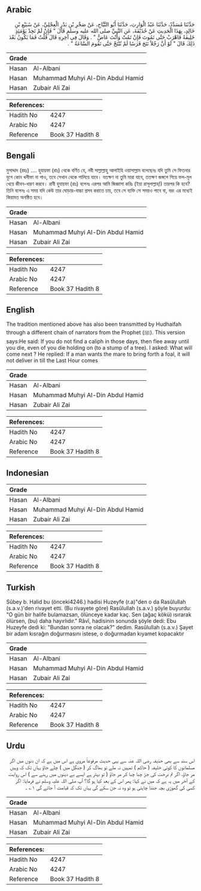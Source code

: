 ## Arabic


<div dir="rtl" lang="ar" style={{fontSize:'larger',backgroundColor:'#f8f9fa',padding:20}}>
حَدَّثَنَا مُسَدَّدٌ، حَدَّثَنَا عَبْدُ الْوَارِثِ، حَدَّثَنَا أَبُو التَّيَّاحِ، عَنْ صَخْرِ بْنِ بَدْرٍ الْعِجْلِيِّ، عَنْ سُبَيْعِ بْنِ خَالِدٍ، بِهَذَا الْحَدِيثِ عَنْ حُذَيْفَةَ، عَنِ النَّبِيِّ صلى الله عليه وسلم قَالَ ‏"‏ فَإِنْ لَمْ تَجِدْ يَوْمَئِذٍ خَلِيفَةً فَاهْرَبْ حَتَّى تَمُوتَ فَإِنْ تَمُتْ وَأَنْتَ عَاضٌّ ‏"‏ ‏.‏ وَقَالَ فِي آخِرِهِ قَالَ قُلْتُ فَمَا يَكُونُ بَعْدَ ذَلِكَ قَالَ ‏"‏ لَوْ أَنَّ رَجُلاً نَتَجَ فَرَسًا لَمْ تُنْتَجْ حَتَّى تَقُومَ السَّاعَةُ ‏"‏ ‏.‏
</div>
<div style={{backgroundColor:'#f8f9fa',padding:20, marginBottom: 10}}><table> <thead> <tr> <th>Grade</th> <th></th> </tr> </thead> <tbody> <tr><td>Hasan</td><td>Al-Albani</td></tr><tr><td>Hasan</td><td>Muhammad Muhyi Al-Din Abdul Hamid</td></tr><tr><td>Hasan</td><td>Zubair Ali Zai</td></tr></tbody></table><table> <thead> <tr> <th>References:</th> <th></th> </tr> </thead> <tbody><tr><td>Hadith No</td><td>4247</td></tr><tr><td>Arabic No</td><td>4247</td></tr><tr><td>Reference</td><td>Book 37 Hadith 8</td></tr></tbody></table></div>

## Bengali


<div dir="ltr" lang="bn" style={{fontSize:'larger',backgroundColor:'#f8f9fa',padding:20}}>
মুসাদ্দাদ (রহঃ) .... হুযায়ফা (রাঃ) থেকে বর্ণিত যে, নবী সাল্লাল্লাহু আলাইহি ওয়াসাল্লাম বলেছেনঃ যদি তুমি সে ফিতনার যুগে কোন খলীফা না পাও, তবে সেখান থেকে পালিয়ে যাবে। যতক্ষণ না তুমি মারা যাবে, ততক্ষণ জঙ্গলে গিয়ে ফল-মূল খেয়ে জীবন-ধারণ করবে। রাবী হুযায়ফা (রাঃ) বলেনঃ এরপর আমি জিজ্ঞাসা করিঃ (ইয়া রাসূলাল্লাহ্‌!) তারপর কি হবে? তিনি বলেনঃ এ সময় যদি কেউ তার ঘোড়ার-বাচ্চা প্রসব করাতে চায়, তবে সে ব্যক্তি সে সময়ও পাবে বা, বরং এর মধ্যেই কিয়ামত অনষ্ঠিত হবে।
</div>
<div style={{backgroundColor:'#f8f9fa',padding:20, marginBottom: 10}}><table> <thead> <tr> <th>Grade</th> <th></th> </tr> </thead> <tbody> <tr><td>Hasan</td><td>Al-Albani</td></tr><tr><td>Hasan</td><td>Muhammad Muhyi Al-Din Abdul Hamid</td></tr><tr><td>Hasan</td><td>Zubair Ali Zai</td></tr></tbody></table><table> <thead> <tr> <th>References:</th> <th></th> </tr> </thead> <tbody><tr><td>Hadith No</td><td>4247</td></tr><tr><td>Arabic No</td><td>4247</td></tr><tr><td>Reference</td><td>Book 37 Hadith 8</td></tr></tbody></table></div>

## English


<div dir="ltr" lang="en" style={{fontSize:'larger',backgroundColor:'#f8f9fa',padding:20}}>
The tradition mentioned above has also been transmitted by Hudhaifah through a different chain of narrators from the Prophet (ﷺ). This version says:He said: If you do not find a caliph in those days, then flee away until you die, even of you die holding on (to a stump of a tree). I asked: What will come next ? He replied: If a man wants the mare to bring forth a foal, it will not deliver in till the Last Hour comes
</div>
<div style={{backgroundColor:'#f8f9fa',padding:20, marginBottom: 10}}><table> <thead> <tr> <th>Grade</th> <th></th> </tr> </thead> <tbody> <tr><td>Hasan</td><td>Al-Albani</td></tr><tr><td>Hasan</td><td>Muhammad Muhyi Al-Din Abdul Hamid</td></tr><tr><td>Hasan</td><td>Zubair Ali Zai</td></tr></tbody></table><table> <thead> <tr> <th>References:</th> <th></th> </tr> </thead> <tbody><tr><td>Hadith No</td><td>4247</td></tr><tr><td>Arabic No</td><td>4247</td></tr><tr><td>Reference</td><td>Book 37 Hadith 8</td></tr></tbody></table></div>

## Indonesian


<div dir="ltr" lang="id" style={{fontSize:'larger',backgroundColor:'#f8f9fa',padding:20}}>

</div>
<div style={{backgroundColor:'#f8f9fa',padding:20, marginBottom: 10}}><table> <thead> <tr> <th>Grade</th> <th></th> </tr> </thead> <tbody> <tr><td>Hasan</td><td>Al-Albani</td></tr><tr><td>Hasan</td><td>Muhammad Muhyi Al-Din Abdul Hamid</td></tr><tr><td>Hasan</td><td>Zubair Ali Zai</td></tr></tbody></table><table> <thead> <tr> <th>References:</th> <th></th> </tr> </thead> <tbody><tr><td>Hadith No</td><td>4247</td></tr><tr><td>Arabic No</td><td>4247</td></tr><tr><td>Reference</td><td>Book 37 Hadith 8</td></tr></tbody></table></div>

## Turkish


<div dir="ltr" lang="tr" style={{fontSize:'larger',backgroundColor:'#f8f9fa',padding:20}}>
Sûbey b. Halid bu (önceki4246.) hadisi Huzeyfe (r.a)"den o da Rasûlullah (s.a.v.)'den rivayet etti. (Bu rivayete göre) Rasûlullah (s.a.v.) şöyle buyurdu: "O gün bir halife bulamazsan, ölünceye kadar kaç. Sen (ağaç kökü) ısırarak ölürsen, (bu) daha hayırlıdır." Râvî, hadisinin sonunda şöyle dedi: Ebu Huzeyfe dedi ki: "Bundan sonra ne olacak?" dedim. Rasûlullah (s.a.v.) Şayet bir adam kısrağın doğurmasını istese, o doğurmadan kıyamet kopacaktır
</div>
<div style={{backgroundColor:'#f8f9fa',padding:20, marginBottom: 10}}><table> <thead> <tr> <th>Grade</th> <th></th> </tr> </thead> <tbody> <tr><td>Hasan</td><td>Al-Albani</td></tr><tr><td>Hasan</td><td>Muhammad Muhyi Al-Din Abdul Hamid</td></tr><tr><td>Hasan</td><td>Zubair Ali Zai</td></tr></tbody></table><table> <thead> <tr> <th>References:</th> <th></th> </tr> </thead> <tbody><tr><td>Hadith No</td><td>4247</td></tr><tr><td>Arabic No</td><td>4247</td></tr><tr><td>Reference</td><td>Book 37 Hadith 8</td></tr></tbody></table></div>

## Urdu


<div dir="rtl" lang="ur" style={{fontSize:'larger',backgroundColor:'#f8f9fa',padding:20}}>
اس سند سے بھی حذیفہ رضی اللہ عنہ سے یہی حدیث مرفوعاً مروی ہے اس میں ہے کہ ان دنوں میں اگر مسلمانوں کا کوئی خلیفہ ( حاکم ) تمہیں نہ ملے تو بھاگ کر ( جنگل میں ) چلے جاؤ یہاں تک کہ وہیں مر جاؤ، اگر تم درخت کی جڑ چبا چبا کر مر جاؤ ( تو بہتر ہے ایسے بے دینوں میں رہنے سے ) اس روایت کے آخر میں یہ ہے کہ میں نے کہا: پھر اس کے بعد کیا ہو گا؟ آپ صلی اللہ علیہ وسلم نے فرمایا: اگر کسی کی گھوڑی بچہ جننا چاہتی ہو تو وہ نہ جن سکے گی یہاں تک کہ قیامت آ جائے گی ۱؎ ۔
</div>
<div style={{backgroundColor:'#f8f9fa',padding:20, marginBottom: 10}}><table> <thead> <tr> <th>Grade</th> <th></th> </tr> </thead> <tbody> <tr><td>Hasan</td><td>Al-Albani</td></tr><tr><td>Hasan</td><td>Muhammad Muhyi Al-Din Abdul Hamid</td></tr><tr><td>Hasan</td><td>Zubair Ali Zai</td></tr></tbody></table><table> <thead> <tr> <th>References:</th> <th></th> </tr> </thead> <tbody><tr><td>Hadith No</td><td>4247</td></tr><tr><td>Arabic No</td><td>4247</td></tr><tr><td>Reference</td><td>Book 37 Hadith 8</td></tr></tbody></table></div>